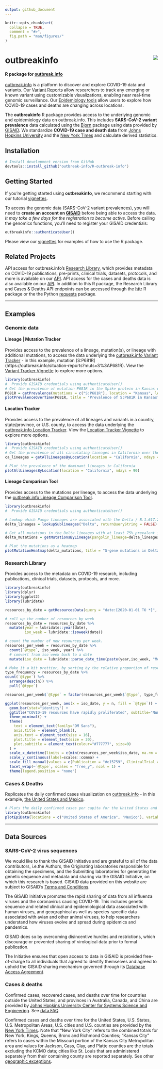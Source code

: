 ```yaml
---
output: github_document
---
```


<!-- README.md is generated from README.Rmd. Please edit that file -->

```r
knitr::opts_chunk$set(
  collapse = TRUE,
  comment = "#>",
  fig.path = "man/figures/"
)
```

# outbreakinfo <img src="man/figures/logo.png" align="right" />
#### R package for [outbreak.info](https://outbreak.info)

[outbreak.info](https://outbreak.info) is a platform to discover and explore
COVID-19 data and variants. Our [Variant Reports](https://outbreak.info/situation-reports) allow researchers to track any emerging or known variant using customizable
visualizations, enabling near real-time genomic surveillance. Our
[Epidemiology tools](https://outbreak.info/epidemiology) allow users to explore how COVID-19 cases and deaths are
changing across locations.

The **outbreakinfo** R package provides access to the underlying genomic
and epidemiology data on outbreak.info. This includes **SARS-CoV-2 variant prevalence**
data calculated using the [Bjorn](https://github.com/andersen-lab/bjorn/)
package using data provided by [GISAID](gisaid.org). We standardize **COVID-19 case and death data**
from [Johns Hopkins University](https://github.com/CSSEGISandData/COVID-19) and the [New York Times](https://github.com/nytimes/covid-19-data) and calculate derived statistics.


## Installation
```r
# Install development version from GitHub
devtools::install_github("outbreak-info/R-outbreak-info")
```

## Getting Started
If you're getting started using **outbreakinfo**, we recommend starting with our tutorial [vignettes](https://outbreak-info.github.io/R-outbreak-info/articles/index.html).

To access the genomic data (SARS-CoV-2 variant prevalences), you will
need to **create an account on [GISAID](https://www.gisaid.org/registration/register/)**
before being able to access the data. *It may take a few days for the registration to become active*.
Before calling the genomics functions, you'll need to register your GISAID credentials:
```r
outbreakinfo::authenticateUser()
```


Please view our [vignettes](https://outbreak-info.github.io/R-outbreak-info/articles/index.html) for examples of how to use the R package.

## Related Projects
API access for outbreak.info's [Research Library](https://outbreak.info/resources), which provides metadata on COVID-19 publications, pre-prints, clinical trials, datasets, protocols, and more is available on our [API](https://api.outbreak.info/try/resources). API access for the cases and deaths data is also available on our [API](https://api.outbreak.info/try/covid19). In addition to this R package, the Research Library and Cases & Deaths API endpoints can be accessed through the [httr](https://httr.r-lib.org/) R package or the the Python [requests](https://docs.python-requests.org/en/latest/) package.

---

## Examples
### Genomic data

#### Lineage | Mutation Tracker
Provides access to the prevalence of a lineage, mutation(s), or lineage with
additional mutations, to access the data underlying the
[outbreak.info Variant Tracker](https://outbreak.info/situation-reports) - in this example, mutation [S:P681R] (https://outbreak.info/situation-reports?muts=S%3AP681R). View the [Variant Tracker Vignette](articles/varianttracker.html) to explore more options.
``` r
library(outbreakinfo)
#  Provide GISAID credentials using authenticateUser()
# Get the prevalence of mutation P681R in the Spike protein in Kansas over time.
P681R = getPrevalence(mutations = c("S:P681R"), location = "Kansas", logInfo = FALSE)
plotPrevalenceOverTime(P681R, title = "Prevalence of S:P681R in Kansas")

```


#### Location Tracker
Provides access to the prevalence of all lineages and variants in a country, state/province, or U.S. county, to access the data underlying the
[outbreak.info Location Tracker](https://outbreak.info/location-reports?loc=USA_US-CA). View the [Location Tracker Vignette](articles/locationtracker.html) to explore more options.
``` r
library(outbreakinfo)
#  Provide GISAID credentials using authenticateUser()
# Get the prevalence of all circulating lineages in California over the past 90 days
ca_lineages = getAllLineagesByLocation(location = "California", ndays = 90)

# Plot the prevalence of the dominant lineages in California
plotAllLineagesByLocation(location = "California", ndays = 90)
```


#### Lineage Comparison Tool
Provides access to the mutations per lineage, to access the data underlying the
[outbreak.info Lineage Comparison Tool](https://outbreak.info/compare-lineages?pango=P.1&gene=ORF1a&gene=ORF1b&gene=S&gene=E&gene=ORF3a&gene=M&gene=ORF10&gene=N&gene=ORF8&gene=ORF7b&gene=ORF7a&gene=ORF6&threshold=80&dark=true).
``` r
library(outbreakinfo)
#  Provide GISAID credentials using authenticateUser()

# Lookup which Pango lineages are associated with the Delta / B.1.617.2 Variant of Concern
delta_lineages = lookupSublineages("Delta", returnQueryString = FALSE)

# Get all mutations in the Delta lineages with at least 75% prevalent in one of the lineages.
delta_mutations = getMutationsByLineage(pangolin_lineage=delta_lineages, frequency=0.75, logInfo = FALSE)

# Plot the mutations as a heatmap
plotMutationHeatmap(delta_mutations, title = "S-gene mutations in Delta lineages")
```

### Research Library
Provides access to the metadata on COVID-19 research, including publications, clinical trials, datasets, protocols, and more.
```r
library(outbreakinfo)
library(dplyr)
library(ggplot2)
library(lubridate)

resources_by_date = getResourcesData(query = "date:[2020-01-01 TO *]", types=c("Publication", "ClinicalTrial", "Protocol", "Dataset"), fields = c("date", "@type"), fetchAll = TRUE)

# roll up the number of resources by week
resources_by_date = resources_by_date %>%
  mutate(year = lubridate::year(date),
         iso_week = lubridate::isoweek(date))

# count the number of new resources per week.
resources_per_week = resources_by_date %>%
  count(`@type`, iso_week, year) %>%
  # convert from iso week back to a date
  mutate(iso_date = lubridate::parse_date_time(paste(year,iso_week, "Mon", sep="-"), "Y-W-a"))

# Make it a bit prettier, by sorting by the relative proportion of resource types
type_frequency = resources_by_date %>%
count(`@type`) %>%
  arrange(desc(n)) %>%
  pull(`@type`)

resources_per_week$`@type` = factor(resources_per_week$`@type`, type_frequency)

ggplot(resources_per_week, aes(x = iso_date, y = n, fill = `@type`)) +
  geom_bar(stat="identity") +
  ggtitle("COVID-19 resources have rapidly proliferated", subtitle="Number of publications, datasets, clinical trials, and more added each week to outbreak.info's Research Library") +
  theme_minimal() +
  theme(
    text = element_text(family="DM Sans"),
    axis.title = element_blank(),
    axis.text = element_text(size = 16),
    plot.title = element_text(size = 20),
    plot.subtitle = element_text(colour="#777777", size=9)
  ) +
  scale_x_datetime(limits = c(min(resources_per_week$iso_date, na.rm = T), max(resources_per_week$iso_date, na.rm = T)), date_labels = "%b %Y") +
  scale_y_continuous(label=scales::comma) +
  scale_fill_manual(values = c(Publication = "#e15759", ClinicalTrial = "#b475a3", Dataset = "#126b93", Protocol = "#59a14f")) +
  facet_wrap(~`@type`, scales = "free_y", ncol = 1) +
  theme(legend.position = "none")

```


### Cases & Deaths
Replicates the daily confirmed cases visualization on [outbreak.info](https://outbreak.info/epidemiology) - in this example, [the United States and Mexico](https://outbreak.info/epidemiology?location=USA%3BMEX&log=false&variable=confirmed_rolling&xVariable=date&fixedY=false&percapita=true).
```r
# Plots the daily confirmed cases per capita for the United States and Mexico.
library(outbreakinfo)
plotEpiData(locations = c("United States of America", "Mexico"), variable = "confirmed_rolling_per_100k")
```


----

## Data Sources
### SARS-CoV-2 virus sequences
We would like to thank the GISAID Initiative and are grateful to all of the data contributors, i.e.the Authors, the Originating laboratories responsible for obtaining the specimens, and the Submitting laboratories for generating the genetic sequence and metadata and sharing via the GISAID Initiative, on which this research is based. GISAID data provided on this website are subject to GISAID’s [Terms and Conditions](https://www.gisaid.org/registration/terms-of-use/).

The GISAID Initiative promotes the rapid sharing of data from all influenza viruses and the coronavirus causing COVID-19. This includes genetic sequence and related clinical and epidemiological data associated with human viruses, and geographical as well as species-specific data associated with avian and other animal viruses, to help researchers understand how viruses evolve and spread during epidemics and pandemics.

GISAID does so by overcoming disincentive hurdles and restrictions, which discourage or prevented sharing of virological data prior to formal publication.

The Initiative ensures that open access to data in GISAID is provided free-of-charge to all individuals that agreed to identify themselves and agreed to uphold the GISAID sharing mechanism governed through its [Database Access Agreement](https://www.gisaid.org/registration/terms-of-use/).

### Cases & deaths
Confirmed cases, recovered cases, and deaths over time for countries outside the United States, and provinces in Australia, Canada, and China are provided by [Johns Hopkins University Center for Systems Science and Engineering](https://github.com/CSSEGISandData/COVID-19). See [data FAQ](https://systems.jhu.edu/research/public-health/2019-ncov-map-faqs/).

Confirmed cases and deaths over time for the United States, U.S. States, U.S. Metropolitan Areas, U.S. cities and U.S. counties are provided by the [New York Times](https://github.com/nytimes/covid-19-data). Note that "New York City" refers to the combined totals for New York, Kings, Queens, Bronx and Richmond Counties; "Kansas City" refers to cases within the Missouri portion of the Kansas City Metropolitan area and values for Jackson, Cass, Clay, and Platte counties are the totals excluding the KCMO data; cities like St. Louis that are administered separately from their containing county are reported separately. See other [geographic exceptions](https://github.com/nytimes/covid-19-data#geographic-exceptions).
